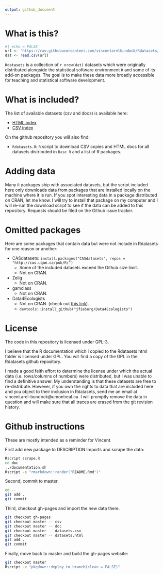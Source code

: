 ```yaml
---
output: github_document
---
```


# What is this?

```r
#| echo = FALSE
url <- "https://raw.githubusercontent.com/vincentarelbundock/Rdatasets/master/datasets.csv"
dat <- read.csv(url)
```


`Rdatasets` is a collection of `r nrow(dat)` datasets which were originally distributed alongside the statistical software environment `R` and some of its add-on packages. The goal is to make these data more broadly accessible for teaching and statistical software development. 

# What is included?

The list of available datasets (csv and docs) is available here: 

+ [HTML index](https://vincentarelbundock.github.io/Rdatasets/articles/data.html)
+ [CSV index](https://raw.githubusercontent.com/vincentarelbundock/Rdatasets/master/datasets.csv)

On the github repository you will also find: 

* `Rdatasets.R`: `R` script to download CSV copies and HTML docs for all datasets distributed in `Base R` and a list of R packages. 

# Adding data

Many `R` packages ship with associated datasets, but the script included here only downloads data from packages that are installed locally on the machine where it is run. If you spot interesting data in a package distributed on CRAN, let me know. I will try to install that package on my computer and I will re-run the download script to see if the data can be added to this repository. Requests should be filed on the Github issue tracker.

# Omitted packages

Here are some packages that contain data but were not include in Rdatasets for one reason or another:

* CASdatasets: `install.packages("CASdatasets", repos = "http://cas.uqam.ca/pub/R/")`
    - Some of the included datasets exceed the Github size limit.
    - Not on CRAN.
* Zelig
    - Not on CRAN.
* gamclass
    - Not on CRAN.
* Data4Ecologists
    - Not on CRAN. (check out [this link](https://github.com/jfieberg/Data4Ecologists)).
    - `devtools::install_github("jfieberg/Data4Ecologists")`

# License

The code in this repository is licensed under GPL-3.

I believe that the R documentation which I copied to the Rdatasets html folder is licensed under GPL. You will find a copy of the GPL in the Rdatasets github repository. 

I made a good faith effort to determine the license under which the actual data (i.e. rows/columns of numbers) were distributed, but I was unable to find a definitive answer. My understanding is that these datasets are free to re-distribute. However, if you own the rights to data that are included here and you object to their inclusion in Rdatasets, send me an email at vincent.arel-bundock@umontreal.ca. I will promptly remove the data in question and will make sure that all traces are erased from the git revision history.

# Github instructions

These are mostly intended as a reminder for Vincent.

First add new package to DESCRIPTION Imports and scrape the data:

```bash
Rscript scrape.R
cd doc
../documentation.sh
Rscript -e "rmarkdown::render("README.Rmd")"
```

Second, commit to master.

```bash
cd ..
git add .
git commit
```

Third, checkout gh-pages and import the new data there.

```bash
git checkout gh-pages
git checkout master -- csv
git checkout master -- doc
git checkout master -- datasets.csv
git checkout master -- datasets.html
git add .
git commit
```

Finally, move back to master and build the gh-pages website:

```bash
git checkout master
Rscript -e "pkgdown::deploy_to_branch(clean = FALSE)"
```
